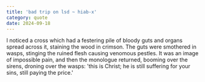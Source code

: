 ```yaml
---
title: 'bad trip on lsd ~ hiab-x'
category: quote
date: 2024-09-18
---
```


I noticed a cross which had a festering pile of bloody guts and organs spread across it, staining the wood in crimson. The guts were smothered in wasps, stinging the ruined flesh causing venomous pestles. It was an image of impossible pain, and then the monologue returned, booming over the sirens, droning over the wasps: 'this is Christ; he is still suffering for your sins, still paying the price.'